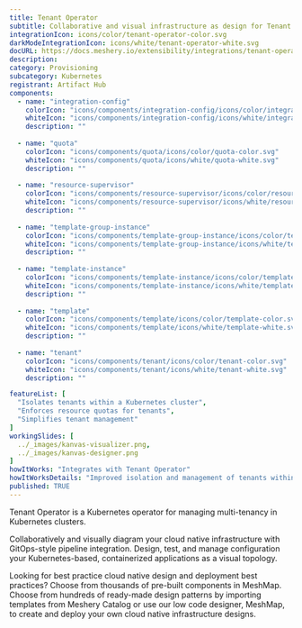 ---
title: Tenant Operator
subtitle: Collaborative and visual infrastructure as design for Tenant Operator
integrationIcon: icons/color/tenant-operator-color.svg
darkModeIntegrationIcon: icons/white/tenant-operator-white.svg
docURL: https://docs.meshery.io/extensibility/integrations/tenant-operator
description: 
category: Provisioning
subcategory: Kubernetes
registrant: Artifact Hub
components:
  - name: "integration-config"
    colorIcon: "icons/components/integration-config/icons/color/integration-config-color.svg"
    whiteIcon: "icons/components/integration-config/icons/white/integration-config-white.svg"
    description: ""
  
  - name: "quota"
    colorIcon: "icons/components/quota/icons/color/quota-color.svg"
    whiteIcon: "icons/components/quota/icons/white/quota-white.svg"
    description: ""
  
  - name: "resource-supervisor"
    colorIcon: "icons/components/resource-supervisor/icons/color/resource-supervisor-color.svg"
    whiteIcon: "icons/components/resource-supervisor/icons/white/resource-supervisor-white.svg"
    description: ""
  
  - name: "template-group-instance"
    colorIcon: "icons/components/template-group-instance/icons/color/template-group-instance-color.svg"
    whiteIcon: "icons/components/template-group-instance/icons/white/template-group-instance-white.svg"
    description: ""
  
  - name: "template-instance"
    colorIcon: "icons/components/template-instance/icons/color/template-instance-color.svg"
    whiteIcon: "icons/components/template-instance/icons/white/template-instance-white.svg"
    description: ""
  
  - name: "template"
    colorIcon: "icons/components/template/icons/color/template-color.svg"
    whiteIcon: "icons/components/template/icons/white/template-white.svg"
    description: ""
  
  - name: "tenant"
    colorIcon: "icons/components/tenant/icons/color/tenant-color.svg"
    whiteIcon: "icons/components/tenant/icons/white/tenant-white.svg"
    description: ""

featureList: [
  "Isolates tenants within a Kubernetes cluster",
  "Enforces resource quotas for tenants",
  "Simplifies tenant management"
]
workingSlides: [
  ../_images/kanvas-visualizer.png,
  ../_images/kanvas-designer.png
]
howItWorks: "Integrates with Tenant Operator"
howItWorksDetails: "Improved isolation and management of tenants within Kubernetes"
published: TRUE
---
<p>
Tenant Operator is a Kubernetes operator for managing multi-tenancy in Kubernetes clusters.
</p>
<p>
    Collaboratively and visually diagram your cloud native infrastructure with GitOps-style pipeline integration. Design, test, and manage configuration your Kubernetes-based, containerized applications as a visual topology.
</p>
<p>
    Looking for best practice cloud native design and deployment best practices? Choose from thousands of pre-built components in MeshMap. Choose from hundreds of ready-made design patterns by importing templates from Meshery Catalog or use our low code designer, MeshMap, to create and deploy your own cloud native infrastructure designs.
</p>
